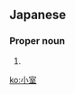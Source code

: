 ==Japanese==
{{ja-kanjitab|こ|むろ|yomi=k}}

===Proper noun===
{{ja-pos|こむろ|proper}}

# {{surname|lang=ja|sort=こむろ}}

[[ko:小室]]